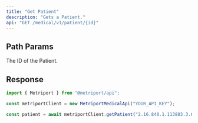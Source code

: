 ```yaml
---
title: "Get Patient"
description: "Gets a Patient."
api: "GET /medical/v1/patient/{id}"
---
```


## Path Params

<ParamField path="id" type="string" required>
  The ID of the Patient.
</ParamField>

## Response

<Snippet file="patient-response.mdx" />

<ResponseExample>

```javascript Metriport SDK
import { Metriport } from "@metriport/api";

const metriportClient = new MetriportMedicalApi("YOUR_API_KEY");

const patient = await metriportClient.getPatient("2.16.840.1.113883.3.666.777");
```

</ResponseExample>

<Snippet file="patient-response-json.mdx" />
